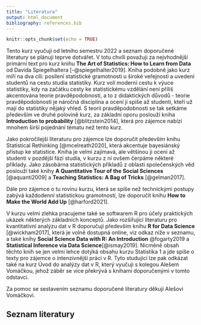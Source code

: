 ```yaml
---
title: "Literatura"
output: html_document
bibliography: references.bib
---
```


```r
knitr::opts_chunk$set(echo = TRUE)
```

Tento kurz vyučuji od letního semestru 2022 a seznam doporučené literatury se plánuji teprve dotvářet. V totu chvíli považuji za nejvhodnější primární text pro kurz knihu **The Art of Statistics: How to Learn from Data** od Davida Spiegelhaltera [-@spiegelhalter2019]. Kniha podobně jako kurz míří na dva cíli: posílení statistické gramotnosti u široké veřejnosti a uvedení studentů na cestu studia statistiky. Kurz volí moderní cestu k výuce statistiky, kdy na začátku cesty ke statistickému vzdělání není příliš akcentována teorie pravděpodobnosti, a to z didaktických důvodů - teorie pravděpodobnosti je náročná disciplína a ocení ji spíše až studenti, kteří už mají do statistiky nějaký vhled. S teorií pravděpodobnosti se tak setkáme především ve druhé polovině kurz, za základní oporu poslouží kniha **Introduction to probability** [@blitzstein2014], která pro zájemce nabízí mnohem širší pojednání tématu než tento kurz.

Jako pokročilejší literaturu pro zájemce lze doporučit především knihu Statistical Rethinking [@mcelreath2020], která akcentuje bayesiánský přístup ke statistice. Kniha je velmi zajímavá, ale většinou ji ocení až studenti v pozdější fázi studia, v kurzu z ní ovšem čerpáme některé příklady. Jako zásobárna statistických příkladů z oblasti společenských věd poslouží také knihy **A Quantitative Tour of the Social Sciences** [@aquanti2009] a **Teaching Statistics: A Bag of Tricks** [@gelman2017].

Dále pro zájemce o tu rovinu kurzu, která se spíše než technickými postupy zabývá každodenní statistickou gramotností, lze doporučit knihu **How to Make the World Add Up** [@harford2021].

V kurzu velmi zlehka pracujeme také se softwarem R pro účely praktických ukázek některých základních konceptů. Jako rozšiřující literaturu pro kvantitativní analýzu dat v R doporučuji především knihu **R for Data Science** [@wickham2017], která je volně dostupná online, viz odkaz níže v seznamu, a také knihy **Social Science Data with R: An Introduction** @fogarty2019 a **Statistical Inference via Data Science**[@ismay2019]. Nicméně obsah těchto knih se jen velmi lehce dotýká obsahu kurzu Statistika 1 a jde spíše o texty pro zájemce o intenzivnější práci v R. Tyto studující lze pak odkázat také na kurz Úvod do analýzy dat v R, který vyučuji s kolegou Alešem Vomáčkou, jehož záběr se více překrývá s knihami doporučenými v tomto odstavci.

Za pomoc se sestavením seznamu doporučené literatury děkuji Alešovi Vomáčkovi.


## Seznam literatury
